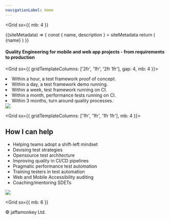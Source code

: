 ```yaml
---
navigationLabel: Home
---
```



<Grid
  sx={{
    mb: 4
  }}
>

<SiteMetaData>
  {(siteMetadata) => {
    const { name, description } = siteMetadata
    return (
      <Fragment>
        <Heading as='h1' variant="styles.h1">{name}</Heading>
      </Fragment>
    )
  }}
</SiteMetaData>
</Grid>

#### Quality Engineering for mobile and web app projects - from requirements to production

<Grid  sx={{ gridTemplateColumns: ['2fr', '1fr', '2fr 1fr'], gap: 4, mb: 4 }}>  
<Box>

<Message variant='secondary'>
<li>Within a hour, a test framework proof of concept.</li>
<li>Within a day, a test framework demo running.</li>
<li>Within a week, test framework running on CI.</li>
<li>Within a month, performance tests running on CI.</li>
<li>Within 3 months, turn around quality processes.</li>
</Message>
</Box>
<Box>

<Image src="https://raw.githubusercontent.com/jaffamonkey/gatsby-theme-terminal/main/static/images/strategy.png" />

</Box>
</Grid>

<Grid  sx={{ gridTemplateColumns: ['1fr', '1fr', '1fr 1fr'], mb: 4 }}>  
<Box>

## How I can help

- Helping teams adopt a shift-left mindset
- Devising test strategies
- Opensource test architecture
- Improving quality in CI/CD pipelines
- Pragmatic performance test automation
- Training testers in test automation
- Web and Mobile Accessibility auditing
- Coaching/mentoring SDETs

</Box>
<Box>

<Image src="https://raw.githubusercontent.com/jaffamonkey/gatsby-theme-terminal/main/static/images/clients.png" />

  </Box>
</Grid>

<Grid
  sx={{
    mb: 6
  }}
>
  <Box p={1}>
    &copy; jaffamonkey Ltd.
  </Box>
</Grid>